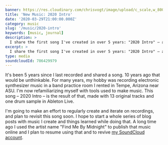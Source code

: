 ```yaml
---
banner: https://res.cloudinary.com/chrisvogt/image/upload/c_scale,w_800/v1585544393/chrisvogt-me/thumbnails/Screen_Shot_2020-03-29_at_9.59.43_PM.png
title: 'New Music: 2020 Intro'
date: '2020-03-29T21:00:00.000Z'
category: music
slug: '/music/2020-intro'
keywords: [music, journal]
description: >
  I share the first song I've created in over 5 years: "2020 Intro" – ambient synthesizer music created with Ableton Live.
excerpt: >
  I share the first song I've created in over 5 years: "2020 Intro" – ambient synthesizer music created with Ableton Live.
type: media
soundcloudId: 786429979
---
```


It's been 5 years since I last recorded and shared a song. 10 years ago that would be unthinkable. For many years, my hobby was recording electronic synthesizer music in a band practice room I rented in Tempe, Arizona near ASU. I'm now refamiliarizing myself with tools used to make music. This song – 2020 Intro – is the result of that, made with 13 original tracks and one drum sample in Ableton Live.

I'm going to make an effort to regularly create and iterate on recordings, and plan to revisit this song soon. I hope to start a whole series of blog posts with music I create and things learned while doing that. A long time ago I used the artist name "Find Me By Midnight" to publish that music online and I plan to resume using that and to revive [my SoundCloud account](https://soundcloud.com/findmebymidnight).
